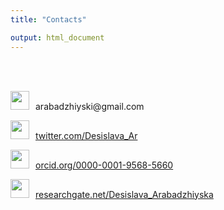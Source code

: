 ```yaml
---
title: "Contacts"

output: html_document
---
```

<br>
<br>
 
 <img src = "images/email.png" style = "width: 30px; padding-right: 10px;">arabadzhiyski@gmail.com
 
 <img src = "images/twitter.png" style = "width: 30px; padding-right: 10px;"><a href = "http://www.twitter.com/Desislava_Ar">twitter.com/Desislava_Ar</a>
  
  <img src = "images/orchid.png" style = "width: 30px; padding-right: 10px;"><a href = "http://www.orcid.org/0000-0001-9568-5660">orcid.org/0000-0001-9568-5660</a>
  
  <img src = "images/researchgate.png" style = "width: 30px; padding-right: 10px;"><a href= "http://www.researchgate.net/profile/Desislava_Arabadzhiyska">researchgate.net/Desislava_Arabadzhiyska</a>